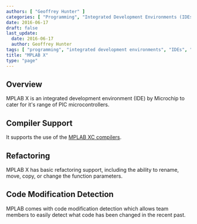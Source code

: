 ```yaml
---
authors: [ "Geoffrey Hunter" ]
categories: [ "Programming", "Integrated Development Environments (IDEs)" ]
date: 2016-06-17
draft: false
last_update:
  date: 2016-06-17
  author: Geoffrey Hunter
tags: [ "programming", "integrated development environments", "IDEs", "MPLAB X" ]
title: "MPLAB X"
type: "page"
---
```


## Overview

MPLAB X is an integrated development environment (IDE) by Microchip to cater for it's range of PIC microcontrollers.

## Compiler Support

It supports the use of the [MPLAB XC compilers](/programming/compilers/mplab-xc-compilers/).

## Refactoring

MPLAB X has basic refactoring support, including the ability to rename, move, copy, or change the function parameters.

## Code Modification Detection

MPLAB comes with code modification detection which allows team members to easily detect what code has been changed in the recent past.
